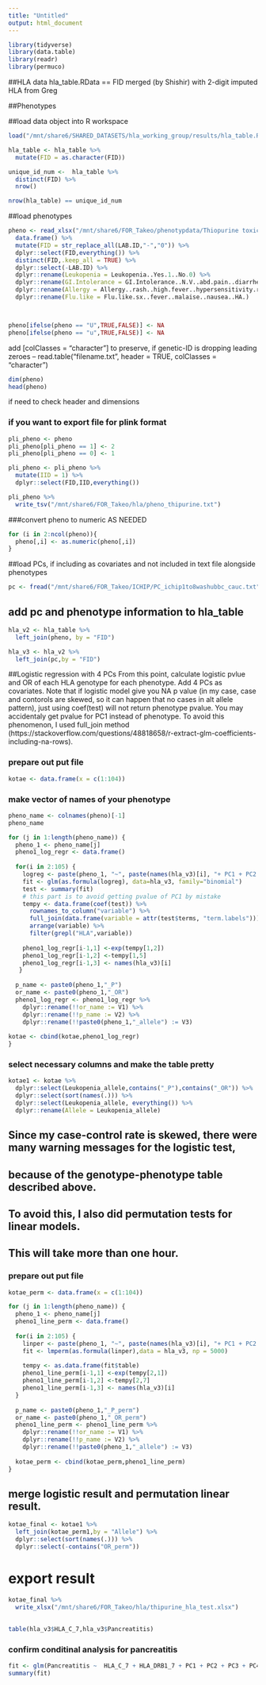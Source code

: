 ```yaml
---
title: "Untitled"
output: html_document
---
```


```r
library(tidyverse)
library(data.table)
library(readr)
library(permuco)

```
##HLA data
hla_table.RData == FID merged (by Shishir) with 2-digit imputed HLA from Greg

##Phenotypes

##load data object into R workspace
```r
load("/mnt/share6/SHARED_DATASETS/hla_working_group/results/hla_table.RData")

hla_table <- hla_table %>% 
  mutate(FID = as.character(FID))

unique_id_num <-  hla_table %>% 
  distinct(FID) %>% 
  nrow()

nrow(hla_table) == unique_id_num
```


##load phenotypes
```r
pheno <- read_xlsx("/mnt/share6/FOR_Takeo/phenotypdata/Thiopurine toxicityforDalin_v2.xlsx") %>% 
  data.frame() %>% 
  mutate(FID = str_replace_all(LAB.ID,"-","0")) %>% 
  dplyr::select(FID,everything()) %>% 
  distinct(FID,.keep_all = TRUE) %>% 
  dplyr::select(-LAB.ID) %>% 
  dplyr::rename(Leukopenia = Leukopenia..Yes.1..No.0) %>% 
  dplyr::rename(GI.Intolerance = GI.Intolerance..N.V..abd.pain..diarrhea.) %>% 
  dplyr::rename(Allergy = Allergy..rash..high.fever..hypersensitivity.rxn.) %>% 
  dplyr::rename(Flu.like = Flu.like.sx..fever..malaise..nausea..HA.)



pheno[ifelse(pheno == "U",TRUE,FALSE)] <- NA
pheno[ifelse(pheno == "u",TRUE,FALSE)] <- NA


```
add [colClasses = "character"] to preserve, if genetic-ID is dropping leading zeroes -- read.table("filename.txt", header = TRUE, colClasses = "character")

```r
dim(pheno)
head(pheno)
```
if need to check header and dimensions

### if you want to export file for plink format

```r
pli_pheno <- pheno
pli_pheno[pli_pheno == 1] <- 2
pli_pheno[pli_pheno == 0] <- 1

pli_pheno <- pli_pheno %>% 
  mutate(IID = 1) %>% 
  dplyr::select(FID,IID,everything())

pli_pheno %>% 
  write_tsv("/mnt/share6/FOR_Takeo/hla/pheno_thipurine.txt")
```


###convert pheno to numeric AS NEEDED
```r
for (i in 2:ncol(pheno)){
  pheno[,i] <- as.numeric(pheno[,i])
}
```



##load PCs, if including as covariates and not included in text file alongside phenotypes
```r
pc <- fread("/mnt/share6/FOR_Takeo/ICHIP/PC_ichip1to8washubbc_cauc.txt")
```

## add pc and phenotype information to hla_table

```r

hla_v2 <- hla_table %>% 
  left_join(pheno, by = "FID")

hla_v3 <- hla_v2 %>% 
  left_join(pc,by = "FID")

```



##Logistic regression with 4 PCs 
From this point, calculate logistic pvlue and OR of each HLA genotype for each phenotype.
Add 4 PCs as covariates.
Note that if logistic model give you NA p value (in my case, case and contorols are skewed, so
it can happen that no cases in alt allele pattern), just using coef(test) will not return phenotype pvalue.
You may accidentaly get pvalue for PC1 instead of phenotype. 
To avoid this phenomenon, I used full_join method 
(https://stackoverflow.com/questions/48818658/r-extract-glm-coefficients-including-na-rows). 



### prepare out put file

```r
kotae <- data.frame(x = c(1:104))
```

### make vector of names of your phenotype
```r
pheno_name <- colnames(pheno)[-1]
pheno_name

```


```r

for (j in 1:length(pheno_name)) {
  pheno_1 <- pheno_name[j]
  pheno1_log_regr <- data.frame()
  
  for(i in 2:105) {
    logreg <- paste(pheno_1, "~", paste(names(hla_v3)[i], "+ PC1 + PC2 + PC3 + PC4"))
    fit <- glm(as.formula(logreg), data=hla_v3, family="binomial")
    test <- summary(fit)
    # this part is to avoid getting pvalue of PC1 by mistake
    tempy <- data.frame(coef(test)) %>%
      rownames_to_column("variable") %>% 
      full_join(data.frame(variable = attr(test$terms, "term.labels"))) %>% 
      arrange(variable) %>% 
      filter(grepl("HLA",variable))
    
    pheno1_log_regr[i-1,1] <-exp(tempy[1,2])
    pheno1_log_regr[i-1,2] <-tempy[1,5]
    pheno1_log_regr[i-1,3] <- names(hla_v3)[i]
   }
  
  p_name <- paste0(pheno_1,"_P")
  or_name <- paste0(pheno_1,"_OR")
  pheno1_log_regr <- pheno1_log_regr %>% 
    dplyr::rename(!!or_name := V1) %>% 
    dplyr::rename(!!p_name := V2) %>% 
    dplyr::rename(!!paste0(pheno_1,"_allele") := V3)
  
kotae <- cbind(kotae,pheno1_log_regr)
}

```


### select necessary columns and make the table pretty
```r

kotae1 <- kotae %>% 
  dplyr::select(Leukopenia_allele,contains("_P"),contains("_OR")) %>% 
  dplyr::select(sort(names(.))) %>% 
  dplyr::select(Leukopenia_allele, everything()) %>% 
  dplyr::rename(Allele = Leukopenia_allele)

```


## Since my case-control rate is skewed, there were many warning messages for the logistic test,
## because of the genotype-phenotype table described above.
## To avoid this, I also did permutation tests for linear models.
## This will take more than one hour. 

### prepare out put file 
```r
kotae_perm <- data.frame(x = c(1:104))
```

```r
for (j in 1:length(pheno_name)) {
  pheno_1 <- pheno_name[j]
  pheno1_line_perm <- data.frame()
  
  for(i in 2:105) {
    linper <- paste(pheno_1, "~", paste(names(hla_v3)[i], "+ PC1 + PC2 + PC3 + PC4"))
    fit <- lmperm(as.formula(linper),data = hla_v3, np = 5000)
    
    tempy <- as.data.frame(fit$table)
    pheno1_line_perm[i-1,1] <-exp(tempy[2,1])
    pheno1_line_perm[i-1,2] <-tempy[2,7]
    pheno1_line_perm[i-1,3] <- names(hla_v3)[i]
  }
  
  p_name <- paste0(pheno_1,"_P_perm")
  or_name <- paste0(pheno_1,"_OR_perm")
  pheno1_line_perm <- pheno1_line_perm %>% 
    dplyr::rename(!!or_name := V1) %>% 
    dplyr::rename(!!p_name := V2) %>% 
    dplyr::rename(!!paste0(pheno_1,"_allele") := V3)
  
  kotae_perm <- cbind(kotae_perm,pheno1_line_perm)
}

```


## merge logistic result and permutation linear result.

```r

kotae_final <- kotae1 %>% 
  left_join(kotae_perm1,by = "Allele") %>% 
  dplyr::select(sort(names(.))) %>% 
  dplyr::select(-contains("OR_perm"))

```

# export result

```r
kotae_final %>% 
  write_xlsx("/mnt/share6/FOR_Takeo/hla/thipurine_hla_test.xlsx")
```



##
```r
table(hla_v3$HLA_C_7,hla_v3$Pancreatitis)
```


### confirm conditinal analysis for pancreatitis
```r
fit <- glm(Pancreatitis ~  HLA_C_7 + HLA_DRB1_7 + PC1 + PC2 + PC3 + PC4, data=hla_v3, family="binomial")
summary(fit)
```

